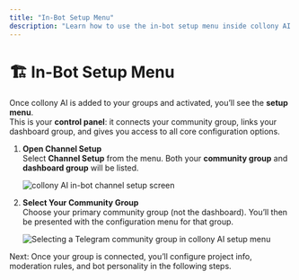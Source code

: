 ```yaml
---
title: "In-Bot Setup Menu"
description: "Learn how to use the in-bot setup menu inside collony AI to connect groups, configure the dashboard, and manage your community settings."
---
```


# 🏗️ In-Bot Setup Menu

Once collony AI is added to your groups and activated, you’ll see the **setup menu**.\
This is your **control panel**: it connects your community group, links your dashboard group, and gives you access to all core configuration options.

1. **Open Channel Setup**\
   Select **Channel Setup** from the menu. Both your **community group** and **dashboard group** will be listed.

   ![collony AI in-bot channel setup screen](/public/Screenshot_2025-08-22_at_12.49.34.png)
2. **Select Your Community Group**\
   Choose your primary community group (not the dashboard). You’ll then be presented with the configuration menu for that group.

   ![Selecting a Telegram community group in collony AI setup menu](public//Screenshot2025-09-22at09.09.23.png)

<Tip>
  Next: Once your group is connected, you’ll configure project info, moderation rules, and bot personality in the following steps.
</Tip>